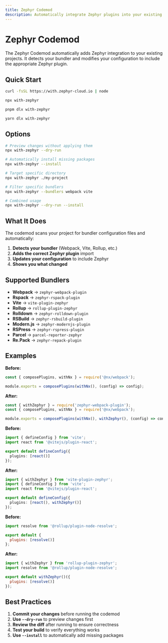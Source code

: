 ```yaml
---
title: Zephyr Codemod
description: Automatically integrate Zephyr plugins into your existing bundler configurations
---
```



# Zephyr Codemod

The Zephyr Codemod automatically adds Zephyr integration to your existing projects. It detects your bundler and modifies your configuration to include the appropriate Zephyr plugin.

## Quick Start

<Tabs>
<Tab label="Curl (Recommended)">

```bash
curl -fsSL https://with.zephyr-cloud.io | node
```

</Tab>
<Tab label="npx">

```bash
npx with-zephyr
```

</Tab>
<Tab label="pnpm">

```bash
pnpm dlx with-zephyr
```

</Tab>
<Tab label="Yarn">

```bash
yarn dlx with-zephyr
```

</Tab>
</Tabs>

## Options

```bash
# Preview changes without applying them
npx with-zephyr --dry-run

# Automatically install missing packages
npx with-zephyr --install

# Target specific directory
npx with-zephyr ./my-project

# Filter specific bundlers
npx with-zephyr --bundlers webpack vite

# Combined usage
npx with-zephyr --dry-run --install
```

## What It Does

The codemod scans your project for bundler configuration files and automatically:

1. **Detects your bundler** (Webpack, Vite, Rollup, etc.)
2. **Adds the correct Zephyr plugin** import
3. **Updates your configuration** to include Zephyr
4. **Shows you what changed**

## Supported Bundlers

- **Webpack** → `zephyr-webpack-plugin`
- **Rspack** → `zephyr-rspack-plugin`
- **Vite** → `vite-plugin-zephyr`
- **Rollup** → `rollup-plugin-zephyr`
- **Rolldown** → `zephyr-rolldown-plugin`
- **RSBuild** → `zephyr-rsbuild-plugin`
- **Modern.js** → `zephyr-modernjs-plugin`
- **RSPress** → `zephyr-rspress-plugin`
- **Parcel** → `parcel-reporter-zephyr`
- **Re.Pack** → `zephyr-repack-plugin`

## Examples

<Tabs>
<Tab label="Webpack">

**Before:**
```javascript
const { composePlugins, withNx } = require('@nx/webpack');

module.exports = composePlugins(withNx(), (config) => config);
```

**After:**
```javascript
const { withZephyr } = require('zephyr-webpack-plugin');
const { composePlugins, withNx } = require('@nx/webpack');

module.exports = composePlugins(withNx(), withZephyr(), (config) => config);
```

</Tab>
<Tab label="Vite">

**Before:**
```typescript
import { defineConfig } from 'vite';
import react from '@vitejs/plugin-react';

export default defineConfig({
  plugins: [react()]
});
```

**After:**
```typescript
import { withZephyr } from 'vite-plugin-zephyr';
import { defineConfig } from 'vite';
import react from '@vitejs/plugin-react';

export default defineConfig({
  plugins: [react(), withZephyr()]
});
```

</Tab>
<Tab label="Rollup">

**Before:**
```javascript
import resolve from '@rollup/plugin-node-resolve';

export default {
  plugins: [resolve()]
};
```

**After:**
```javascript
import { withZephyr } from 'rollup-plugin-zephyr';
import resolve from '@rollup/plugin-node-resolve';

export default withZephyr()({
  plugins: [resolve()]
});
```

</Tab>
</Tabs>

## Best Practices

1. **Commit your changes** before running the codemod
2. **Use `--dry-run`** to preview changes first
3. **Review the diff** after running to ensure correctness
4. **Test your build** to verify everything works
5. **Use `--install`** to automatically add missing packages